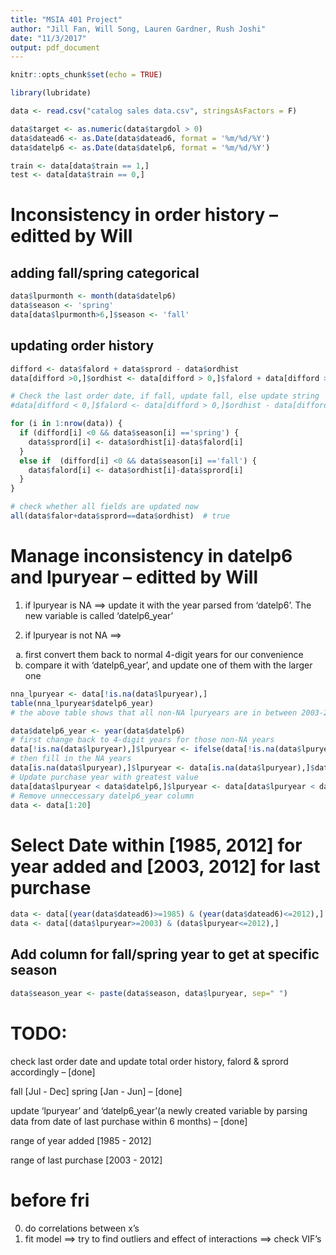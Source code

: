 ```yaml
---
title: "MSIA 401 Project"
author: "Jill Fan, Will Song, Lauren Gardner, Rush Joshi"
date: "11/3/2017"
output: pdf_document
---
```


```r
knitr::opts_chunk$set(echo = TRUE)
```

```r
library(lubridate)
```

```r
data <- read.csv("catalog sales data.csv", stringsAsFactors = F)

data$target <- as.numeric(data$targdol > 0)
data$datead6 <- as.Date(data$datead6, format = '%m/%d/%Y')
data$datelp6 <- as.Date(data$datelp6, format = '%m/%d/%Y')

train <- data[data$train == 1,]
test <- data[data$train == 0,]

```


# Inconsistency in order history -- editted by Will
## adding fall/spring categorical
```r
data$lpurmonth <- month(data$datelp6)
data$season <- 'spring'
data[data$lpurmonth>6,]$season <- 'fall'
```


## updating order history
```r
difford <- data$falord + data$sprord - data$ordhist
data[difford >0,]$ordhist <- data[difford > 0,]$falord + data[difford > 0,]$sprord

# Check the last order date, if fall, update fall, else update string
#data[difford < 0,]$falord <- data[difford > 0,]$ordhist - data[difford > 0,]$sprord

for (i in 1:nrow(data)) {
  if (difford[i] <0 && data$season[i] =='spring') {
    data$sprord[i] <- data$ordhist[i]-data$falord[i]
  }
  else if  (difford[i] <0 && data$season[i] =='fall') {
    data$falord[i] <- data$ordhist[i]-data$sprord[i]
  }
}

# check whether all fields are updated now
all(data$falor+data$sprord==data$ordhist)  # true

```


# Manage inconsistency in datelp6 and lpuryear -- editted by Will
1. if lpuryear is NA ==> update it with the year parsed from 'datelp6'. The new variable is called 'datelp6_year'

2. if lpuryear is not NA ==>
  a. first convert them back to normal 4-digit years for our convenience
  b. compare it with 'datelp6_year', and update one of them with the larger one
  
```r
nna_lpuryear <- data[!is.na(data$lpuryear),]
table(nna_lpuryear$datelp6_year)
# the above table shows that all non-NA lpuryears are in between 2003-2012

data$datelp6_year <- year(data$datelp6)
# first change back to 4-digit years for those non-NA years
data[!is.na(data$lpuryear),]$lpuryear <- ifelse(data[!is.na(data$lpuryear),]$lpuryear<3,as.integer(paste0('201',as.character(data[!is.na(data$lpuryear),]$lpuryear))),as.integer(paste0('200',as.character(data[!is.na(data$lpuryear),]$lpuryear))))
# then fill in the NA years
data[is.na(data$lpuryear),]$lpuryear <- data[is.na(data$lpuryear),]$datelp6_year
# Update purchase year with greatest value
data[data$lpuryear < data$datelp6,]$lpuryear <- data[data$lpuryear < data$datelp6,]$datelp6_year
# Remove unneccessary datelp6_year column
data <- data[1:20]
```

# Select Date within [1985, 2012] for year added and [2003, 2012] for last purchase
```r
data <- data[(year(data$datead6)>=1985) & (year(data$datead6)<=2012),]
data <- data[(data$lpuryear>=2003) & (data$lpuryear<=2012),]
```

## Add column for fall/spring year to get at specific season

```r
data$season_year <- paste(data$season, data$lpuryear, sep=" ")
```

# TODO:
check last order date and update total order history, falord & sprord accordingly -- [done]

fall [Jul - Dec] spring [Jan - Jun] -- [done]

update 'lpuryear' and 'datelp6_year'(a newly created variable by parsing data from date of last purchase within 6 months) -- [done] 

range of year added [1985 - 2012]

range of last purchase [2003 - 2012]



# before fri
0. do correlations between x's
1. fit model ==> try to find outliers and effect of interactions
            ==> check VIF's
